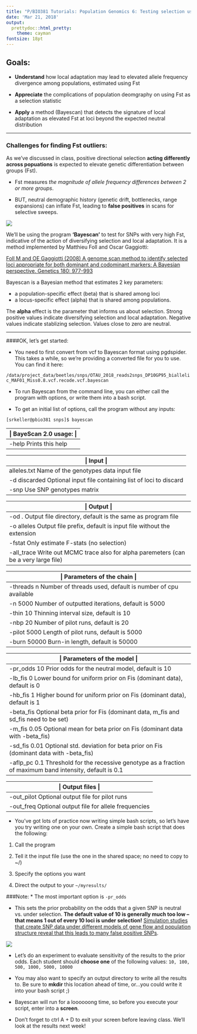 ```yaml
---
title: "P/BIO381 Tutorials: Population Genomics 6: Testing selection using Fst outlier analysis"
date: 'Mar 21, 2018'
output:
  prettydoc::html_pretty:
    theme: cayman
fontsize: 18pt
---
```

## Goals:

* **Understand** how local adaptation may lead to elevated allele frequency divergence among populations, estimated using Fst

* **Appreciate** the complications of population deomgraphy on using Fst as a selection statistic

* **Apply** a method (Bayescan) that detects the signature of local adaptation as elevated Fst at loci beyond the expected neutral distribution

------------------------------

### Challenges for finding Fst outliers:

As we've discussed in class, positive directional selection **acting differently across popuations** is expected to elevate genetic differentiation between groups (Fst). 

* Fst measures *the magnitude of allele frequency differences between 2 or more groups*.

* BUT, neutral demographic history (genetic drift, bottlenecks, range expansions) can inflate Fst, leading to **false positives** in scans for selective sweeps. 


![](http://www.nature.com/scitable/content/ne0000/ne0000/ne0000/ne0000/15836493/f1_nosil.jpg)

We'll be using the program **'Bayescan'** to test for SNPs with very high Fst, indicative of the action of diversifying selection and local adaptation. It is a method implemented by Matthieu Foll and Oscar Gaggiotti:

[Foll M and OE Gaggiotti (2008) A genome scan method to identify selected loci appropriate for both dominant and codominant markers: A Bayesian perspective. Genetics 180: 977-993](http://www.genetics.org/content/180/2/977)

Bayescan is a Bayesian method that estimates 2 key parameters: 

  * a population-specific effect (beta) that is shared among loci
  * a locus-specific effect (alpha) that is shared among populations. 
     
The **alpha** effect is the parameter that informs us about selection. Strong positive values indicate diversifying selection and local adaptation. Negative values indicate stablizing selection. Values close to zero are neutral.

------------------------

####OK, let's get started:
  
* You need to first convert from vcf to Bayescan format using pgdspider. This takes a while, so we're providing a converted file for you to use. You can find it here:

```/data/project_data/beetles/snps/OTAU_2018_reads2snps_DP10GP95_biallelic_MAF01_Miss0.8.vcf.recode.vcf.bayescan```

* To run Bayescan from the command line, you can either call the program with options, or write them into a bash script. 

* To get an initial list of options, call the program without any inputs:

```[srkeller@pbio381 snps]$ bayescan```

 --------------------------- 
 | BayeScan 2.0 usage:     | 
 --------------------------- 
 -help        Prints this help 
 --------------------------- 
 | Input                   | 
 --------------------------- 
 alleles.txt  Name of the genotypes data input file 
 -d discarded Optional input file containing list of loci to discard
 -snp         Use SNP genotypes matrix
 --------------------------- 
 | Output                  | 
 --------------------------- 
 -od .        Output file directory, default is the same as program file
 -o alleles   Output file prefix, default is input file without the extension
 -fstat       Only estimate F-stats (no selection)
 -all_trace   Write out MCMC trace also for alpha paremeters (can be a very large file)
 --------------------------- 
 | Parameters of the chain | 
 --------------------------- 
 -threads n   Number of threads used, default is number of cpu available 
 -n 5000      Number of outputted iterations, default is 5000 
 -thin 10     Thinning interval size, default is 10 
 -nbp 20      Number of pilot runs, default is 20 
 -pilot 5000  Length of pilot runs, default is 5000 
 -burn 50000  Burn-in length, default is 50000 
 --------------------------- 
 | Parameters of the model | 
 --------------------------- 
 -pr_odds 10  Prior odds for the neutral model, default is 10 
 -lb_fis 0    Lower bound for uniform prior on Fis (dominant data), default is 0
 -hb_fis 1    Higher bound for uniform prior on Fis (dominant data), default is 1
 -beta_fis    Optional beta prior for Fis (dominant data, m_fis and sd_fis need to be set)
 -m_fis 0.05  Optional mean for beta prior on Fis (dominant data with -beta_fis)
 -sd_fis 0.01 Optional std. deviation for beta prior on Fis (dominant data with -beta_fis)
 -aflp_pc 0.1 Threshold for the recessive genotype as a fraction of maximum band intensity, default is 0.1
 --------------------------- 
 | Output files            | 
 --------------------------- 
 -out_pilot   Optional output file for pilot runs
 -out_freq    Optional output file for allele frequencies


* You've got lots of practice now writing simple bash scripts, so let's have you try writing one on your own. Create a simple bash script that does the following:

1. Call the program

2. Tell it the input file (use the one in the shared space; no need to copy to ~/)

3. Specify the options you want

4. Direct the output to your ```~/myresults/```

###Note: 
* The most important option is ```-pr_odds```

* This sets the prior probability on the odds that a given SNP is neutral vs. under selection. **The default value of 10 is generally much too low – that means 1 out of every 10 loci is under selection!** [Simulation studies that create SNP data under different models of gene flow and population structure reveal that this leads to many false positive SNPs](https://onlinelibrary.wiley.com/doi/full/10.1111/mec.12725). 

![](https://wol-prod-cdn.literatumonline.com/cms/attachment/926622f2-aaf1-46ef-9764-0a5caffc5069/mec12725-fig-0003-m.jpg)

* Let's do an experiment to evaluate sensitivity of the results to the prior odds. Each student should **choose one** of the following values: ```10, 100, 500, 1000, 5000, 10000```

* You may also want to specify an output directory to write all the results to. Be sure to **mkdir** this location ahead of time, or...you could write it into your bash script ;)

* Bayescan will run for a loooooong time, so before you execute your script, enter into a **screen**.

* Don't forget to ctrl A + D to exit your screen before leaving class. We'll look at the results next week!

